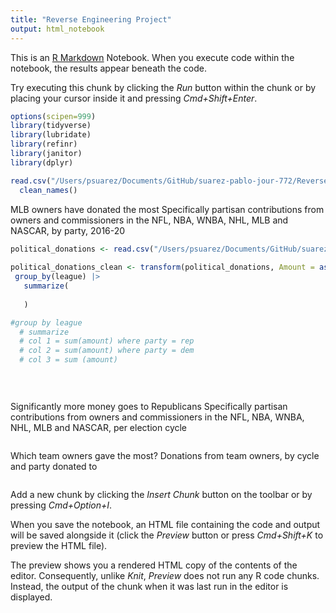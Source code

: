```yaml
---
title: "Reverse Engineering Project"
output: html_notebook
---
```


This is an [R Markdown](http://rmarkdown.rstudio.com) Notebook. When you execute code within the notebook, the results appear beneath the code. 

Try executing this chunk by clicking the *Run* button within the chunk or by placing your cursor inside it and pressing *Cmd+Shift+Enter*. 

```r
options(scipen=999)
library(tidyverse)
library(lubridate)
library(refinr)
library(janitor)
library(dplyr)
```


```r

read.csv("/Users/psuarez/Documents/GitHub/suarez-pablo-jour-772/Reverse Engineering Project/Data/sports-political-donations.csv")|>
  clean_names()

```

MLB owners have donated the most
Specifically partisan contributions from owners and commissioners in the NFL, NBA, WNBA, NHL, MLB and NASCAR, by party, 2016-20

```r
political_donations <- read.csv("/Users/psuarez/Documents/GitHub/suarez-pablo-jour-772/Reverse Engineering Project/Data/sports-political-donations.csv")
 
political_donations_clean <- transform(political_donations, Amount = as.numeric(Amount))
 group_by(league) |>
   summarize(
     
   )

#group by league
  # summarize 
  # col 1 = sum(amount) where party = rep
  # col 2 = sum(amount) where party = dem
  # col 3 = sum (amount)
 
   



```


Significantly more money goes to Republicans
Specifically partisan contributions from owners and commissioners in the NFL, NBA, WNBA, NHL, MLB and NASCAR, per election cycle
```r


```


Which team owners gave the most?
Donations from team owners, by cycle and party donated to

```r


```

Add a new chunk by clicking the *Insert Chunk* button on the toolbar or by pressing *Cmd+Option+I*.

When you save the notebook, an HTML file containing the code and output will be saved alongside it (click the *Preview* button or press *Cmd+Shift+K* to preview the HTML file). 

The preview shows you a rendered HTML copy of the contents of the editor. Consequently, unlike *Knit*, *Preview* does not run any R code chunks. Instead, the output of the chunk when it was last run in the editor is displayed.

